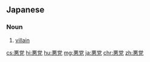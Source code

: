 ==Japanese==
{{ja-kanjitab|あく|とう|yomi=o}}

===Noun===
{{ja-noun|あくとう|kyu=惡黨}}

# [[villain]]

[[cs:悪党]]
[[hi:悪党]]
[[hu:悪党]]
[[mg:悪党]]
[[ja:悪党]]
[[chr:悪党]]
[[zh:悪党]]